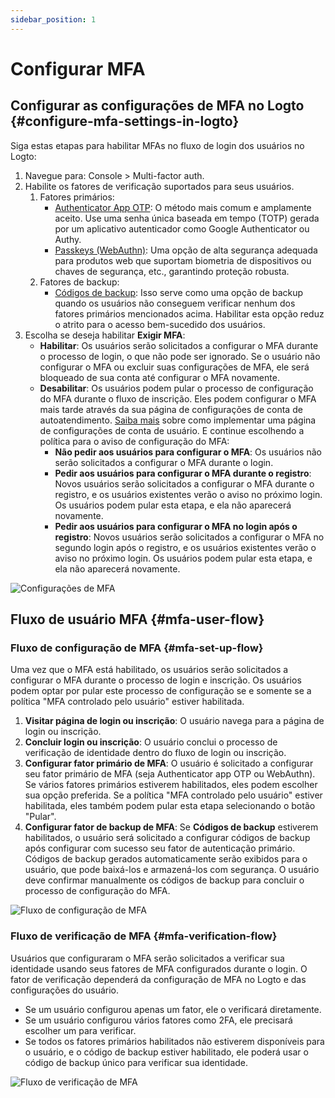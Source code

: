 ```yaml
---
sidebar_position: 1
---
```


# Configurar MFA

## Configurar as configurações de MFA no Logto \{#configure-mfa-settings-in-logto}

Siga estas etapas para habilitar MFAs no fluxo de login dos usuários no Logto:

1. Navegue para: <CloudLink to="/mfa">Console > Multi-factor auth</CloudLink>.
2. Habilite os fatores de verificação suportados para seus usuários.
   1. Fatores primários:
      - [Authenticator App OTP](/end-user-flows/mfa/authenticator-app-otp): O método mais comum e amplamente aceito. Use uma senha única baseada em tempo (TOTP) gerada por um aplicativo autenticador como Google Authenticator ou Authy.
      - [Passkeys (WebAuthn)](/end-user-flows/mfa/webauthn): Uma opção de alta segurança adequada para produtos web que suportam biometria de dispositivos ou chaves de segurança, etc., garantindo proteção robusta.
   2. Fatores de backup:
      - [Códigos de backup](/end-user-flows/mfa/backup-codes): Isso serve como uma opção de backup quando os usuários não conseguem verificar nenhum dos fatores primários mencionados acima. Habilitar esta opção reduz o atrito para o acesso bem-sucedido dos usuários.
3. Escolha se deseja habilitar **Exigir MFA**:
   - **Habilitar**: Os usuários serão solicitados a configurar o MFA durante o processo de login, o que não pode ser ignorado. Se o usuário não configurar o MFA ou excluir suas configurações de MFA, ele será bloqueado de sua conta até configurar o MFA novamente.
   - **Desabilitar**: Os usuários podem pular o processo de configuração do MFA durante o fluxo de inscrição. Eles podem configurar o MFA mais tarde através da sua página de configurações de conta de autoatendimento. [Saiba mais](/end-user-flows/account-settings/) sobre como implementar uma página de configurações de conta de usuário. E continue escolhendo a política para o aviso de configuração do MFA:
     - **Não pedir aos usuários para configurar o MFA**: Os usuários não serão solicitados a configurar o MFA durante o login.
     - **Pedir aos usuários para configurar o MFA durante o registro**: Novos usuários serão solicitados a configurar o MFA durante o registro, e os usuários existentes verão o aviso no próximo login. Os usuários podem pular esta etapa, e ela não aparecerá novamente.
     - **Pedir aos usuários para configurar o MFA no login após o registro**: Novos usuários serão solicitados a configurar o MFA no segundo login após o registro, e os usuários existentes verão o aviso no próximo login. Os usuários podem pular esta etapa, e ela não aparecerá novamente.

![Configurações de MFA](./assets/configure-mfa.png)

## Fluxo de usuário MFA \{#mfa-user-flow}

### Fluxo de configuração de MFA \{#mfa-set-up-flow}

Uma vez que o MFA está habilitado, os usuários serão solicitados a configurar o MFA durante o processo de login e inscrição. Os usuários podem optar por pular este processo de configuração se e somente se a política "MFA controlado pelo usuário" estiver habilitada.

1. **Visitar página de login ou inscrição**: O usuário navega para a página de login ou inscrição.
2. **Concluir login ou inscrição**: O usuário conclui o processo de verificação de identidade dentro do fluxo de login ou inscrição.
3. **Configurar fator primário de MFA**: O usuário é solicitado a configurar seu fator primário de MFA (seja Authenticator app OTP ou WebAuthn). Se vários fatores primários estiverem habilitados, eles podem escolher sua opção preferida. Se a política "MFA controlado pelo usuário" estiver habilitada, eles também podem pular esta etapa selecionando o botão "Pular".
4. **Configurar fator de backup de MFA**: Se **Códigos de backup** estiverem habilitados, o usuário será solicitado a configurar códigos de backup após configurar com sucesso seu fator de autenticação primário. Códigos de backup gerados automaticamente serão exibidos para o usuário, que pode baixá-los e armazená-los com segurança. O usuário deve confirmar manualmente os códigos de backup para concluir o processo de configuração do MFA.

![Fluxo de configuração de MFA](./assets/link-mfa.png)

### Fluxo de verificação de MFA \{#mfa-verification-flow}

Usuários que configuraram o MFA serão solicitados a verificar sua identidade usando seus fatores de MFA configurados durante o login. O fator de verificação dependerá da configuração de MFA no Logto e das configurações do usuário.

- Se um usuário configurou apenas um fator, ele o verificará diretamente.
- Se um usuário configurou vários fatores como 2FA, ele precisará escolher um para verificar.
- Se todos os fatores primários habilitados não estiverem disponíveis para o usuário, e o código de backup estiver habilitado, ele poderá usar o código de backup único para verificar sua identidade.

![Fluxo de verificação de MFA](./assets/verify-mfa.png)
